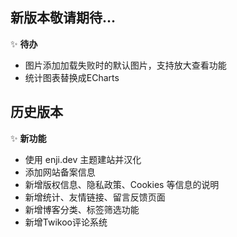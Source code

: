 
## 新版本敬请期待...

<ReleaseNote version="ylBlog v0.0.2" date="">

✨ **待办**

- 图片添加加载失败时的默认图片，支持放大查看功能
- 统计图表替换成ECharts

</ReleaseNote>

## 历史版本

<ReleaseNote version="ylBlog v0.0.1" date="2025-04-14">

✨ **新功能**

- 使用 enji.dev 主题建站并汉化
- 添加网站备案信息
- 新增版权信息、隐私政策、Cookies 等信息的说明
- 新增统计、友情链接、留言反馈页面
- 新增博客分类、标签筛选功能
- 新增Twikoo评论系统

</ReleaseNote>

